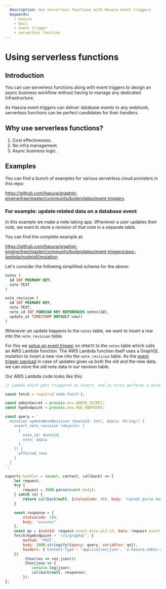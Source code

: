 ```yaml
---
  description: Use serverless functions with Hasura event triggers
  keywords:
    - hasura
    - docs
    - event trigger
    - serverless function
---
```


# Using serverless functions


## Introduction

You can use serverless functions along with event triggers to design an
async business workflow without having to manage any dedicated
infrastructure.

As Hasura event triggers can deliver database events to any webhook,
serverless functions can be perfect candidates for their handlers.

## Why use serverless functions?

1.  Cost effectiveness.
2.  No infra management.
3.  Async business logic.

## Examples

You can find a bunch of examples for various serverless cloud providers
in this repo:

<https://github.com/hasura/graphql-engine/tree/master/community/boilerplates/event-triggers>.

### For example: update related data on a database event

In this example we make a note taking app. Whenever a user updates their
note, we want to store a revision of that note in a separate table.

You can find the complete example at:

<https://github.com/hasura/graphql-engine/tree/master/community/boilerplates/event-triggers/aws-lambda/nodejs6/mutation>.

Let's consider the following simplified schema for the above:

```SQL
notes (
  id INT PRIMARY KEY,
  note TEXT
)

note_revision (
  id INT PRIMARY KEY,
  note TEXT,
  note_id INT FOREIGN KEY REFERENCES notes(id),
  update_at TIMESTAMP DEFAULT now()
)
```

Whenever an update happens to the `notes` table, we want to insert a row
into the `note_revision` table.

For this we [setup an event trigger](/graphql/core/event-triggers/create-trigger.mdx) on `UPDATE` to the
`notes` table which calls an AWS Lambda function. The AWS Lambda
function itself uses a GraphQL mutation to insert a new row into the
`note_revision` table. As the [event trigger payload](/graphql/core/event-triggers/payload.mdx) in case of updates gives us both the old and the new data, we can store
the old note data in our revision table.

Our AWS Lambda code looks like this:

```javascript
// Lambda which gets triggered on insert, and in turns performs a mutation

const fetch = require('node-fetch');

const adminSecret = process.env.ADMIN_SECRET;
const hgeEndpoint = process.env.HGE_ENDPOINT;

const query = `
  mutation updateNoteRevision ($noteId: Int!, $data: String!) {
    insert_note_revision (objects: [
      {
        note_id: $noteId,
        note: $data
      }
    ]) {
      affected_rows
    }
  }
`;

exports.handler = (event, context, callback) => {
    let request;
    try {
        request = JSON.parse(event.body);
    } catch (e) {
        return callback(null, {statusCode: 400, body: "cannot parse hasura event"});
    }

    const response = {
        statusCode: 200,
        body: "success"
    };
    const qv = {noteId: request.event.data.old.id, data: request.event.data.old.note};
    fetch(hgeEndpoint + '/v1/graphql', {
        method: 'POST',
        body: JSON.stringify({query: query, variables: qv}),
        headers: {'Content-Type': 'application/json', 'x-hasura-admin-secret': adminSecret},
    })
        .then(res => res.json())
        .then(json => {
            console.log(json);
            callback(null, response);
        });
};
```
